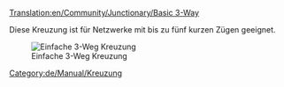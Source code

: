 [[Translation:en/Community/Junctionary/Basic 3-Way]]
{{de/Community/Junctionary/Kreuzungsmenü}}

Diese Kreuzung ist für Netzwerke mit bis zu fünf kurzen Zügen geeignet.

[[File:en/Community/Junctionary/3way basic3.png|none|frame|Einfache 3-Weg Kreuzung]]

{{de/Community/Junctionary/Kreuzungskriterien|Billig|0|0|0|1|0|0|1|1|0|0|0||Ausgefallene Züge blockieren die gesamte Kreuzung.|
*Kann nur von einem Zug befahren werden. (Es sei denn man benutzt [[de/Manual/Signale#pfadsignale|Pfadsignale]])
*Verursacht Backups. 
}}

[[Category:de/Manual/Kreuzung]]